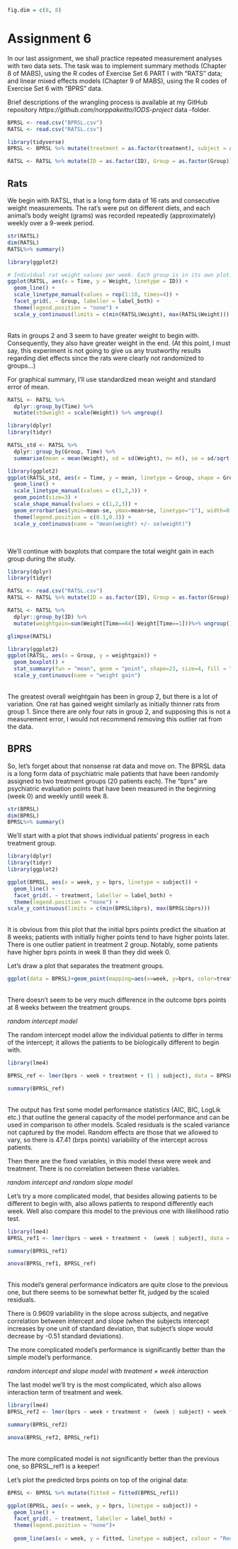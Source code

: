 ```r
fig.dim = c(8, 8)
```

# Assignment 6

In our last assignment, we shall practice repeated measurement analyses with two data sets. The task was to implement summary methods (Chapter 8 of MABS), using the R codes of Exercise Set 6 PART I with "RATS" data; and linear mixed effects models (Chapter 9 of MABS), using the R codes of Exercise Set 6 with "BPRS" data. 

Brief descriptions of the wrangling process is available at my GitHub repository *https://github.com/norppakeitto/IODS-project* data -folder.

```r
BPRSL <- read.csv("BPRSL.csv")
RATSL <- read.csv("RATSL.csv")

library(tidyverse)
BPRSL <- BPRSL %>% mutate(treatment = as.factor(treatment), subject = as.factor(subject))

RATSL <- RATSL %>% mutate(ID = as.factor(ID), Group = as.factor(Group))

```

## Rats
We begin with RATSL, that is a long form data of 16 rats and consecutive weight measurements. The rat's were put on different diets, and each animal’s body weight (grams) was recorded repeatedly (approximately) weekly over a 9-week period.

```r
str(RATSL)
dim(RATSL)
RATSL%>% summary()
```



```r
library(ggplot2)

# Individual rat weight values per week. Each group is in its own plot.
ggplot(RATSL, aes(x = Time, y = Weight, linetype = ID)) +
  geom_line() +
  scale_linetype_manual(values = rep(1:10, times=4)) +
  facet_grid(. ~ Group, labeller = label_both) +
  theme(legend.position = "none") + 
  scale_y_continuous(limits = c(min(RATSL$Weight), max(RATSL$Weight)))

```
</br>Rats in groups 2 and 3 seem to have greater weight to begin with. Consequently, they also have greater weight in the end. (At this point, I must say, this experiment is not going to give us any trustworthy results regarding diet effects since the rats were clearly not randomized to groups...)


For graphical summary, I'll use standardized mean weight and standard error of mean.
```r
RATSL <- RATSL %>%
  dplyr::group_by(Time) %>%
  mutate(stdweight = scale(Weight)) %>% ungroup()

library(dplyr)
library(tidyr)

RATSL_std <- RATSL %>%
  dplyr::group_by(Group, Time) %>%
  summarise(mean = mean(Weight), sd = sd(Weight), n= n(), se = sd/sqrt(n)) %>% ungroup()

library(ggplot2)
ggplot(RATSL_std, aes(x = Time, y = mean, linetype = Group, shape = Group)) +
  geom_line() +
  scale_linetype_manual(values = c(1,2,3)) +
  geom_point(size=3) +
  scale_shape_manual(values = c(1,2,3)) +
  geom_errorbar(aes(ymin=mean-se, ymax=mean+se, linetype="1"), width=0.3) +
  theme(legend.position = c(0.1,0.3)) +
  scale_y_continuous(name = "mean(weight) +/- se(weight)")

```
</br>


We'll continue with boxplots that compare the total weight gain in each group during the study.
```r
library(dplyr)
library(tidyr)

RATSL <- read.csv("RATSL.csv")
RATSL <- RATSL %>% mutate(ID = as.factor(ID), Group = as.factor(Group))

RATSL <- RATSL %>%
  dplyr::group_by(ID) %>%
  mutate(weightgain=sum(Weight[Time==64]-Weight[Time==1]))%>% ungroup()

glimpse(RATSL)

library(ggplot2)
ggplot(RATSL, aes(x = Group, y = weightgain)) +
  geom_boxplot() +
  stat_summary(fun = "mean", geom = "point", shape=23, size=4, fill = "white") +
  scale_y_continuous(name = "weight gain")
```
</br>The greatest overall weightgain has been in group 2, but there is a lot of variation. One rat has gained weight similarly as initially thinner rats from group 1. Since there are only four rats in group 2, and supposing this is not a measurement error, I would not recommend removing this outlier rat from the data.

## BPRS

So, let's forget about that nonsense rat data and move on. The BPRSL data is a long form data of psychiatric male patients that have been randomly assigned to two treatment groups (20 patients each). The "bprs" are psychiatric evaluation points that have been measured in the beginning (week 0) and weekly untill week 8.

```r
str(BPRSL)
dim(BPRSL)
BPRSL%>% summary()
```

We'll start with a plot that shows individual patients' progress in each treatment group.
```r
library(dplyr)
library(tidyr)
library(ggplot2)

ggplot(BPRSL, aes(x = week, y = bprs, linetype = subject)) +
  geom_line() +
  facet_grid(. ~ treatment, labeller = label_both) +
  theme(legend.position = "none") +
scale_y_continuous(limits = c(min(BPRSL$bprs), max(BPRSL$bprs)))
```
</br>It is obvious from this plot that the initial bprs points predict the situation at 8 weeks; patients with initially higher points tend to have higher points later. There is one outlier patient in treatment 2 group. Notably, some patients have higher bprs points in week 8 than they did week 0.

Let's draw a plot that separates the treatment groups.

```r
ggplot(data = BPRSL)+geom_point(mapping=aes(x=week, y=bprs, color=treatment))
```
</br>There doesn't seem to be very much difference in the outcome bprs points at 8 weeks between the treatment groups.

*random intercept model*

The random intercept model allow the individual patients to differ in terms of the intercept; it allows the patients to be biologically different to begin with.
```r

library(lme4)

BPRSL_ref <- lmer(bprs ~ week + treatment + (1 | subject), data = BPRSL, REML = FALSE)

summary(BPRSL_ref)
```
</br>The output has first some model performance statistics (AIC, BIC, LogLik etc.) that outline the general capacity of the model performance and can be used in comparison to other models. Scaled residuals is the scaled variance not captured by the model. Random effects are those that we allowed to vary, so there is 47.41 (brps points) variability of the intercept across patients. 

Then there are the fixed variables, in this model these were week and treatment. There is no correlation between these variables.


*random intercept and random slope model*

Let's try a more complicated model, that besides allowing patients to be different to begin with, also allows patients to respond differently each week. Well also compare this model to the previous one with likelihood ratio test.
```r
library(lme4)
BPRSL_ref1 <- lmer(bprs ~ week + treatment +  (week | subject), data = BPRSL, REML = FALSE)

summary(BPRSL_ref1)

anova(BPRSL_ref1, BPRSL_ref)
```
</br>This model's general performance indicators are quite close to the previous one, but there seems to be somewhat better fit, judged by the scaled residuals.

There is 0.9609 variability in the slope across subjects, and negative correlation between intercept and slope (when the subjects intercept increases by one unit of standard deviation, that subject's slope would decrease by -0.51 standard deviations). 

The more complicated model's performance is significantly better than the simple model's performance.

*random intercept and slope model with treatment × week interaction*

The last model we'll try is the most complicated, which also allows interaction term of treatment and week.
```r
library(lme4)
BPRSL_ref2 <- lmer(bprs ~ week + treatment +  (week | subject) + week *  treatment, data = BPRSL, REML = FALSE)

summary(BPRSL_ref2)

anova(BPRSL_ref2, BPRSL_ref1)

```
</br>The more complicated model is not significantly better than the previous one, so BPRSL_ref1 is a keeper!

Let's plot the predicted brps points on top of the original data:
```r

BPRSL <- BPRSL %>% mutate(fitted = fitted(BPRSL_ref1))

ggplot(BPRSL, aes(x = week, y = bprs, linetype = subject)) +
  geom_line() +
  facet_grid(. ~ treatment, labeller = label_both) +
  theme(legend.position = "none")+
  
  geom_line(aes(x = week, y = fitted, linetype = subject, colour = "Red")) 
```
